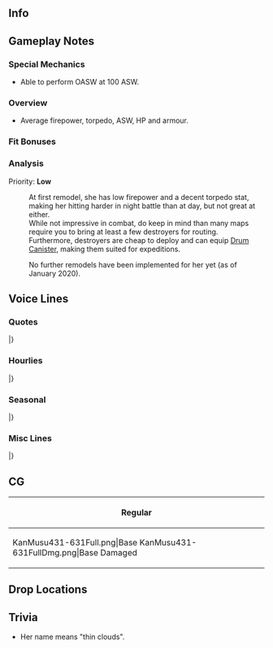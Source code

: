 ==Info==
{{KanmusuInfo|ID=431-631}}
{{KanmusuInfo|ID=1700-700}}

==Gameplay Notes==

===Special Mechanics===
* Able to perform OASW at 100 ASW.

===Overview===
* Average firepower, torpedo, ASW, HP and armour.  


===Fit Bonuses===
{{:{{BASEPAGENAME}}/Equipment Bonuses}}
{{clear}}

===Analysis===
Priority: '''Low'''

:At first remodel, she has low firepower and a decent torpedo stat, making her hitting harder in night battle than at day, but not great at either.
:While not impressive in combat, do keep in mind than many maps require you to bring at least a few destroyers for routing.
:Furthermore, destroyers are cheap to deploy and can equip [[Drum Canister]], making them suited for expeditions.

:No further remodels have been implemented for her yet (as of January 2020).

==Voice Lines==
===Quotes===
{{ShipquoteHeader}}
{{ShipquoteKai
|scenario = Introduction
|origin =特I型駆逐艦、七番艦、薄雲です。東京湾の造船所で生まれ、あの戦いでは北方の海で活動しました。提督、薄雲のこと、覚えていてくださいね。
|translation =I'm the 7th ship of the Special Type I destroyers, Usugumo.<ref>The Special Type I destroyers are the [[:Category:Fubuki_Class|Fubuki-class]].</ref> I was born in a shipyard in Tokyo Bay, and I served in the northern seas during that war. Admiral, please remember my service.
}}
{{ShipquoteKai|kai = true
|scenario = Introduction
|origin =特I型駆逐艦、七番艦、薄雲です。東京湾の造船所で生まれ、あの戦いでは北方の海を中心に働きました。提督、薄雲のこと、忘れないでいてくださいね。
|translation =I'm the 7th ship of the Special Type I destroyers, Usugumo. I was born in a shipyard in Tokyo Bay and did my best in the northern seas during the war. Admiral, please don't forget my service.
}}
{{ShipquoteKai
|scenario = Library
|origin =特I型駆逐艦、七番艦、薄雲です。<br>
東京湾の造船所で生まれ、第五艦隊で北方海域、千島列島やアッツ、キスカでの作戦に従事しました。最後の任務も、北方のキ504船団…<br>
提督、薄雲のこと、忘れないでいてくださいね
|translation =I'm the 7th ship of the Special Type I destroyers, Usugumo.<br>
I was born in a shipyard in Tokyo Bay and took part in operations in the northern seas at the Kuril Islands, Attu Island, and Kiska Island. My final mission was escorting the Ki-504 convoy...<br>
Admiral, please don't forget my service.
}}
{{ShipquoteKai
|scenario = Secretary 1
|origin =提督、薄雲、働きますね。
|translation =Admiral, I'll get to work.
}}
{{ShipquoteKai
|scenario = Secretary 2
|origin =薄雲がやりましょうか？私、頑張ってみます。
|translation =Would you like me to do something? I'll try my best.
}}
{{ShipquoteKai
|scenario = Secretary 3
|origin =あの戦いは、私が修理中に始まったんです。舞鶴の、工廠でした。その後は北に展開しました。アッツ沖やキスカ作戦でも働きました。北方は私の庭なんです。ん、対潜ですよね？薄雲の課題です。
|translation =I was still being repaired when that war started. At Maizuru Arsenal. <ref>She struck a mine in August 1940 during the Sino-Japanese War. She was then sent to the Maizuru Naval Arsenal for repairs. The repairs finished in July 1942.</ref>After that, I was deployed to the north. I worked hard around Attu Island and during the Kiska Operation. The north is my backyard. Mmm, anti-submarine work? That's a bit of a problem for me.<ref>She was sunk by the USS ''Skate'' (SS-305).</ref>
}}
{{ShipquoteKai
|scenario = Idle
|origin =小樽、ですか？覚えています。最後の港、ですね？…潜水艦は怖いです。はい、負けない装備と力、ほしいですね。
|translation = Otaru? I remember it. It was my last base, you know? ...I'm scared of submarines. Yes, I'd like the strength and equipment to overcome them.
}}
{{ShipquoteKai
|scenario = Secretary Married
|origin =提督、薄雲、お菓子焼いてみたんです。試食してもらってもいいですか？はっ、どう…ですか？あぁ、そうですか？良かった！
|translation =Admiral, I tried baking some snacks. Would you like to try some? Ah, how... do they taste? Ah, really? Great!
}}
{{ShipquoteKai
|scenario = Wedding
|origin =提督、これは？これを私に？はぁ、ありがとうございます。提督、薄雲、謹んで、お受けします。えへぇ、嬉しい。
|translation =Admiral, what's this? Is it for me? Hahh, thank you very much. Admiral, I gratefully accept. Ehe, I'm happy.
}}
{{ShipquoteKai
|scenario = Looking At Scores
|origin =薄雲が情報をお持ちします。よいっしょ〜。はっ、はい、どうぞ。
|translation =I'll get you the information. Hup~. Huff. Here you go.
}}
{{ShipquoteKai
|scenario = Joining A Fleet
|origin =北方艦隊所属、駆逐艦、薄雲、抜錨します。頑張りましょう。
|translation =Member of the Northern Fleet, destroyer Usugumo, weighing anchor. I'll work hard.
}}
{{ShipquoteKai|kai = true
|scenario = Joining A Fleet
|origin =キ５０４船団、抜錨します。七駆のみんな、よろしくおねがいします。
|translation =Ki-504 Convoy, weighing anchor. DesDiv 7, I'm counting on you.<ref>Referring to [[Akebono]] and [[Ushio]] who were part of the Ki-504 Convoy as DesDiv 7.</ref>
}}
{{ShipquoteKai
|scenario = Equipment 1
|origin =新兵装ですね。
|translation =Ah, a new weapon.
}}
{{ShipquoteKai
|scenario = Equipment 2
|origin =提督、ありがたいです。
|translation =Admiral, thank you.
}}
{{ShipquoteKai
|scenario = Equipment 3
|origin =いいですね、行きましょう。
|translation =This is good, I can do this.
}}
{{ShipquoteKai
|scenario = Supply
|origin =ありがたいです。大事に使います。
|translation =Thank you. I'll put it to good use.
}}
{{ShipquoteKai
|scenario = Docking Minor
|origin =少しだけ修理させてください。急ぎます。
|translation =I'll need some light repairs. I'll be quick.
}}
{{ShipquoteKai
|scenario = Docking Major
|origin =早く修理しないと、部隊に置いていかれてしまいます…
|translation =If I don't get fixed up quickly, the squad will leave me behind...
}}
{{ShipquoteKai|kai = true
|scenario = Docking Major
|origin =早く修理しないと、部隊に置いていかれてしまいます…
|translation =If I don't get fixed up quickly, the squad will leave me behind...
}}
{{ShipquoteKai
|scenario = Construction
|origin =新しい艦が就役します。嬉しいですね。
|translation =A new ship has been commissioned. Isn't it great?
}}
{{ShipquoteKai
|scenario = Returning From Sortie
|origin =艦隊が無事、戻りました。みんな、お疲れさまです。
|translation =The fleet has returned safely. Everyone, good work.
}}
{{ShipquoteKai
|scenario = Starting A Sortie
|origin =第一水雷戦隊、第九駆逐隊、薄雲、出撃します。働きますね。
|translation =1st Torpedo Squadron, 9th Destroyer Division, Usugumo, sortieing. I'll work hard.
}}
{{ShipquoteKai|kai = true
|scenario = Starting A Sortie
|origin =第一水雷戦隊、第十八駆逐隊、薄雲、出撃します。働きますね。
|translation =1st Torpedo Squadron, 18th Destroyer Division, Usugumo, sortieing. I'll work hard.
}}
{{ShipquoteKai
|scenario = Battle Start
|origin =敵艦隊発見。合戦用意！みんなさん、気をつけてね。
|translation =Enemy fleet spotted. Battle stations! Everyone, be on guard.
}}
{{ShipquoteKai
|scenario = Attack
|origin =行きます。てっ！
|translation =Here I go. Fire!
}}
{{ShipquoteKai
|scenario = Air Battle/Daytime Spotting/Night Battle Attack
|origin =お願いします、当たって！
|translation =Please hit!
}}
{{ShipquoteKai|kai = true
|scenario = Air Battle/Daytime Spotting/Night Battle Attack
|origin =よく狙って、近づけさせません！
|translation =Aim well, and don't let them get close!
}}
{{ShipquoteKai
|scenario = Night Battle
|origin =伝統の夜戦…やってみます。行きましょう！
|translation =It's time for... a doctrinal night battle. Here I go!
}}
{{ShipquoteKai
|scenario = MVP
|origin =私、薄雲が、いただいでもいいのでしょうか？提督、みんなさん、すみません。ありがとうございます。
|translation =Is it alright for me to accept this? Admiral, everyone, pardon me. Thank you very much.
}}
{{ShipquoteKai
|scenario = Minor Damage 1
|origin =やああぁ！
|translation =Aaaah!
}}
{{ShipquoteKai
|scenario = Minor Damage 2
|origin =いや、嫌だ。直撃？うそ！
|translation =O-Oh no. A direct hit? No way!
}}
{{ShipquoteKai
|scenario = Major Damage
|origin =あっ、何！？ぎょ、魚雷？砲撃？まだ航行できる？
|translation =Ah, what was that!? A t-torpedo? A shell? Can I still move?
}}
{{ShipquoteKai
|scenario = Sunk
|origin =私…また沈むんだ…ここで…はぁ…潮ちゃん、曙ちゃん…後は…お願い…ね…
|translation =So I'm... sinking again... This is where I... Ah... Ushio, Akebono... I'm leaving... everything to you... ok...
}}
|}
<references/>
{{clear}}

===Hourlies===
{{ShipquoteHeader|type = hourly}}
{{ShipquoteKai|kai = true
|scenario = 00:00
|origin =提督、本日の秘書艦は、この薄雲が担当します。よろしくお願いいたします。今、ちょうど午前零時です。
|translation =Admiral, I'll be serving as your secretary ship today. Please take care of me. It's now exactly 12am.
}}
{{ShipquoteKai|kai = true
|scenario = 01:00
|origin =マルヒトマルマル。第五艦隊のお話ですか？分かりました。少し長いですよ。
|translation =0100. You want to hear about the 5th Fleet? Alright then. It's quite a long story though.
}}
{{ShipquoteKai|kai = true
|scenario = 02:00
|origin =マルフタマルマル。私は北方部隊、その駆逐艦戦力の一翼として…あぁ、提督？聞いてます？
|translation =0200. I was part of the destroyer contingent of the northern forces... Ah, Admiral? Are you listening?
}}
{{ShipquoteKai|kai = true
|scenario = 03:00
|origin =マルサンマルマル。そうですね、幌筵は寒いですよ。寒い時は、温かいもの、美味しいですね？
|translation =0300. That's right, it's cold in Paramushir. Warm food is delicious when it's cold out, isn't it?
}}
{{ShipquoteKai|kai = true
|scenario = 04:00
|origin =マルヨンマルマル。白雲にも、早く会いたいですね。えぇ？そうですね。いつか会えると、信じています。
|translation =0400. I'd like to meet Shirakumo again soon. Eh? You're right. I believe I'll meet her again someday.
}}
{{ShipquoteKai|kai = true
|scenario = 05:00
|origin =マルゴーマルマル。提督、そんな話をしていたら、もう朝です。えへぇ、おはようございます、提督。
|translation =0500. Admiral, I spent so long telling you stories that it's already morning. Ehe, good morning, Admiral.
}}
{{ShipquoteKai|kai = true
|scenario = 06:00
|origin =マルロクマルマル。提督、艦隊に総員起こし、かけますね？艦隊、総員起こし！みんなさん、おはようございます！
|translation =0600. Admiral, shall I wake the fleet? Fleet, all hands assemble! Good morning everyone!
}}
{{ShipquoteKai|kai = true
|scenario = 07:00
|origin =マルナナマルマル。提督、朝食を召し上がってください。麦飯にお漬物、菜っ葉のお汁と、魚の目刺しです。どうぞ。
|translation =0700. Admiral, have some breakfast. There's barely rice with pickled vegetables, vegetable soup and dried fish. Help yourself.
}}
{{ShipquoteKai|kai = true
|scenario = 08:00
|origin =マルハチマルマル。提督、食後のお茶を、どうぞ。食事は足りましたか？あぁ、すみません。
|translation =0800. Admiral, have some tea to wash it all down. Was that enough for you? Ah, sorry about that.
}}
{{ShipquoteKai|kai = true
|scenario = 09:00
|origin =マルキュウマルマル。朝雲さん、おはようございます。はい、今日も頑張っていきましょう。
|translation =0900. Asagumo, good morning. Yes, let's work hard today too.
}}
{{ShipquoteKai|kai = true
|scenario = 10:00
|origin =ヒトマルマルマル。幌筵ですか？はい、北方の最前線拠点です。懐かしいですね。
|translation =1000. Paramushir? Yes, it's the frontline of the north. I miss it.
}}
{{ShipquoteKai|kai = true
|scenario = 11:00
|origin =ヒトヒト…あぁ、霞さん、お疲れさまです。もうすぐお昼ですね？ご一緒しませんか？
|translation =11... Ah, Kasumi, good work. It's almost lunchtime. Would you like to join me for lunch?
}}
{{ShipquoteKai|kai = true
|scenario = 12:00
|origin =ヒトフタマルマル。提督、お昼です。霞さんとおにぎり交換したんです。いかがですか？お茶も入れますね。
|translation =1200. Admiral, it's lunchtime. I traded some rice balls with Kasumi. How are they? I'll go make some tea too.
}}
{{ShipquoteKai|kai = true
|scenario = 13:00
|origin =ヒトサンマルマル。提督、霞さんのおにぎり、美味しかったですね？交換こも楽しいです。午後も頑張りましょう。
|translation =1300. Admiral, Kasumi's rice balls were delicious right? Trading them with her was fun too. Let's keep working hard today.
}}
{{ShipquoteKai|kai = true
|scenario = 14:00
|origin =ヒトヨンマルマル。対潜装備はもっとほしいですね。性能も…あぁ、提督、どうお考えですか？
|translation =1400. I'd like more ASW equipment. And better ASW ability too... Ah, Admiral, what do you think?
}}
{{ShipquoteKai|kai = true
|scenario = 15:00
|origin =ヒトゴマルマル。那智さんですか？カッコイですね。素敵です。あぁ、多摩さんですか？可愛いですね！
|translation =1500. Nachi? She's so dashing. She's just wonderful. Tama? She's cute!
}}
{{ShipquoteKai|kai = true
|scenario = 16:00
|origin =ヒトロクマルマル。大湊は、北の後方基地でした。私達のまるで母港のような。帰るとホッとしますね。
|translation =1600. Oominato was our rear area base in the north. It was like home to us. It was such a relief whenever we went back there.
}}
{{ShipquoteKai|kai = true
|scenario = 17:00
|origin =ヒトナナマルマル。提督、夕日です。奇麗ですね？
|translation =1700. Admiral, the sun is setting. Isn't it beautiful?
}}
{{ShipquoteKai|kai = true
|scenario = 18:00
|origin =ヒトハチマルマル。提督、今日の夕食は少し豪華です。今日は、七駆の潮ちゃん、曙ちゃんと一緒でも、いいですか？
|translation =1800. Admiral, today's dinner is a bit extravagant. Can we have dinner with Akebono and Ushio from DesDiv  7 tonight?
}}
{{ShipquoteKai|kai = true
|scenario = 19:00
|origin =ヒトキュマルマル。提督、ありがとうございます。あぁ、潮ちゃん、曙ちゃん、いらっしゃい。今日は、手巻き寿司パーテイ！えっ、七駆から海鮮の差し入れ？すごい！美味しいそう！えへぇ、ありがとう！
|translation =1900. Admiral, thank you very much. Ah, Ushio, Akebono, welcome. We're having a hand-rolled sushi party today! Eh, you brought some fresh seafood from DesDiv 7? Wow! They look so good! Ehe, thanks!
}}
{{ShipquoteKai|kai = true
|scenario = 20:00
|origin =フタマルマルマル。潮ちゃん、意外と食べますね。曙ちゃんは、ずっと作ってますね。提督は…飲むすぎ？
|translation =2000. Ushio can really pack it away. Akebono is just making them non-stop. And the Admiral is... drunk?
}}
{{ShipquoteKai|kai = true
|scenario = 21:00
|origin =フタヒトマルマル。食後のお茶をどうぞ。えへぇ、緑茶です。
|translation =2100. Have some tea to wash it all down. Ehe, it's green tea.
}}
{{ShipquoteKai|kai = true
|scenario = 22:00
|origin =フタフタマルマル。あはぁ、楽しかったですね？提督、ずっとこんな時間が続いたら、幸せですね？
|translation =2200. Aaah, wasn't that fun? Admiral, wouldn't you be happy if these times went on forever?
}}
{{ShipquoteKai|kai = true
|scenario = 23:00
|origin =フタサンマルマル。提督、本日は大変お疲れさまでした。
|translation =2300. Admiral, thanks for all your hard work today.
}}
|}
<references/>
{{clear}}

===Seasonal===
{{SeasonalHeaderOld}}
{{SeasonalQuote
|scenario = [[Seasonal/Late_Autumn_2020|Late Autumn 2020]]
|origin = 鎮守府秋祭り、いいですね？…この平和な時間、幸せです。提督、一緒に屋台回っても…いいですか？うふふぅ。
|translation =	The Naval Base Autumn Festival is nice, don't you think so? ...I'm happy there are times of peace like this. Admiral, would you like to... go visit the stalls together? Ufufu.
|audio = Uranami_Late_Autumn_2020_Secretary_1.mp3
|notes = 
}}
{{SeasonalQuote
|scenario = [[Seasonal/Christmas_2020|Christmas 2020]]
|origin = 提督、第五艦隊でクリスマスパーティーを…あの、その、那智さんと足柄さんが…うぅ、すみません！来てください！
|translation =	Admiral, about the 5th Fleet's Christmas party... Um, uhh, Nachi and Ashigara would... Mmm, excuse me! Please attend!
|audio = Usugumo_Christmas_2020_Secretary_1.mp3
|notes = 
}}
{{SeasonalQuote
|scenario = [[Seasonal/Setsubun_2021|Setsubun 2021]]
|origin =すみません、薄雲、大切なアルバイト…行ってきます！
|translation =	Sorry, but I have to head off... to an important part-time job!
|audio = Usugumo_Setsubun_2021_Secretary_1.mp3
|notes = 
}}
{{SeasonalQuote
|scenario = [[Seasonal/White_Day_2021|White Day2021]]
|origin = 提督、チョコレートのお返し、恐縮です。ありがとうございます。いただきますね。 
|translation =	Admiral, I'm very grateful for this return gift. Thank you very much. I accept it. 
|audio = Usugumo_White_Day_2021_Secretary_1.mp3
|note
}}
{{SeasonalQuote
|scenario = [[Seasonal/Coming_of_Spring_2021|Coming of Spring 2021]]
|origin =第五艦隊でお花見、いいですね。薄雲も準備します。霞さんも不知火さんも、ぜひ。楽しみですね。 
|translation =	A cherry blossom viewing with the 5th fleet sounds like a good idea. Kasumi, Shiranui, feel free to join us. I can't wait. 
|audio = Usugumo_Spring_2021_Secretary_1.mp3
|notes =
}}
{{SeasonalQuote
|scenario = [[Seasonal/Eighth_Anniversary|8th Anniversary]]
|origin = 提督、艦隊八周年、薄雲、お祝い申し上げます。
|translation =	Admiral, congratulations on the fleet's 8th Anniversary.
|audio = Usugumo_8th Anniversary_Secretary_1.mp3
|notes = 
}}
{{SeasonalQuote
|scenario = [[Seasonal/Rainy_Season_2021|Rainy Season 2021]]
|origin = 提督、私もてるてる坊主作ってみました。どうでしょう？ 
|translation =	Admiral, I tried making a teruteru bouzu too. What do you think? 
|audio = Usugumo_Rainy Season 2021_Secretary_1.mp3
|notes = 
}}
|}<references/>

{{clear}}

===Misc Lines===
{{SeasonalHeaderOld}}
{{SeasonalQuote
|scenario = [[Summer 2020 Event]]
|origin = 薄雲、了解しました。増速です。 
|translation =	Usugumo, acknowleging. Increasing speed. 
|audio = Ship_Voice_Usugumo_Kai_Rainy-Summer_2020_Event_Friend_Fleet_1.mp3
|notes = Friend Fleet 1
}}
{{SeasonalQuote
|scenario = [[Summer 2020 Event]]
|origin = 第一水雷戦隊、駆逐艦薄雲、戦場海域に到達。これより、友軍を援護します。行きましょう。 
|translation =	1st Torpedo Squadron, destroyer Usugumo, has arrived on the battlefield. We'll now support the friendly fleet. Let's go. 
|audio = Ship_Voice_Usugumo_Kai_Rainy-Summer_2020_Event_Friend_Fleet_2.mp3
|notes = Friend Fleet 2
}}
|}
<references/>
{{clear}}

==CG==
{| class="mw-collapsible mw-collapsed wikitable" style="width: 100%;"
!Regular
|-
|<gallery>
KanMusu431-631Full.png|Base
KanMusu431-631FullDmg.png|Base Damaged
</gallery>
|}

==Drop Locations==

==Trivia==
* Her name means "thin clouds".


{{Shiplist}}